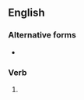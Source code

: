 ==English==

===Alternative forms===
* {{l|en|internationalized}}

===Verb===
{{head|en|verb form}}

# {{en-past of|internationalise}}